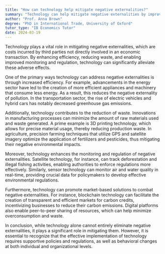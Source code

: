 ```yaml
---
title: "How can technology help mitigate negative externalities?"
summary: "Technology can help mitigate negative externalities by improving efficiency, reducing waste, and enabling better monitoring and regulation."
author: "Prof. Anna Brown"
degree: "PhD in International Trade, University of Oxford"
tutor_type: "IB Economics Tutor"
date: 2024-03-19
---
```


Technology plays a vital role in mitigating negative externalities, which are costs incurred by third parties not directly involved in an economic transaction. By enhancing efficiency, reducing waste, and enabling improved monitoring and regulation, technology can significantly alleviate these adverse effects.

One of the primary ways technology can address negative externalities is through increased efficiency. For example, advancements in the energy sector have led to the creation of more efficient appliances and machinery that consume less energy. As a result, this reduces the negative externality of pollution. In the transportation sector, the rise of electric vehicles and hybrid cars has notably decreased greenhouse gas emissions.

Additionally, technology contributes to the reduction of waste. Innovations in manufacturing processes can minimize the amount of raw materials used and waste generated. A prime example is 3D printing technology, which allows for precise material usage, thereby reducing production waste. In agriculture, precision farming techniques that utilize GPS and satellite imagery optimize the application of fertilizers and pesticides, thus mitigating their negative environmental impacts.

Moreover, technology enhances the monitoring and regulation of negative externalities. Satellite technology, for instance, can track deforestation and illegal fishing activities, enabling authorities to enforce regulations more effectively. Similarly, sensor technology can monitor air and water quality in real-time, providing crucial data for policymakers to develop effective environmental regulations.

Furthermore, technology can promote market-based solutions to combat negative externalities. For instance, blockchain technology can facilitate the creation of transparent and efficient markets for carbon credits, incentivizing businesses to reduce their carbon emissions. Digital platforms also enable peer-to-peer sharing of resources, which can help minimize overconsumption and waste.

In conclusion, while technology alone cannot entirely eliminate negative externalities, it plays a significant role in mitigating them. However, it is essential to recognize that the effective implementation of technology requires supportive policies and regulations, as well as behavioral changes at both individual and organizational levels.
    